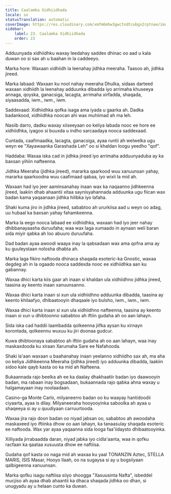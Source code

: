 ```yaml
---
title: Caalamka Xidhiidhada
locale: so
statusTranslation: automatic
coverImage: https://res.cloudinary.com/xmfm6mhw3gwctndtcubgx2rptnae/image/upload/v1740468922/small_cover_tratado_de_psicologia_revolucionaria_a4c0dca4e0.webp
sidebar:
    label: 23. Caalamka Xidhiidhada
    order: 23
---
```

Adduunyada xidhiidhku waxay leedahay saddex dhinac oo aad u kala duwan oo si sax ah u baahan in la caddeeyo.

Marka hore: Waxaan xidhiidh la leenahay jidhka meeraha. Taasoo ah, jidhka jireed.

Marka labaad: Waxaan ku nool nahay meeraha Dhulka, sidaas darteed waxaan xidhiidh la leenahay adduunka dibadda iyo arrimaha khuseeya annaga, qoyska, ganacsiga, lacagta, arrimaha xirfadda, shaqada, siyaasadda, iwm., iwm., iwm.

Saddexaad: Xidhiidhka qofka isaga ama iyada u gaarka ah. Dadka badankood, xidhiidhka noocan ahi wax muhiimad ah ma leh.

Nasiib darro, dadku waxay xiiseeyaan oo keliya labada nooc ee hore ee xidhiidhka, iyagoo si buuxda u indho sarcaadaya nooca saddexaad.

Cuntada, caafimaadka, lacagta, ganacsiga, ayaa runtii ah welwelka ugu weyn ee "Xayawaanka Garashada Leh" oo si khaldan loogu yeedho "qof".

Haddaba: Waxaa iska cad in jidhka jireed iyo arrimaha adduunyaduba ay ka baxsan yihiin nafteenna.

Jidhka Meeraha (jidhka jireed), mararka qaarkood wuu xanuunsan yahay, mararka qaarkoodna wuu caafimaad qabaa, iyo wixii la mid ah.

Waxaan had iyo jeer aaminsanahay inaan wax ka naqaanno jidhkeenna jireed, laakiin dhab ahaantii xitaa saynisyahannada adduunka ugu fiican wax badan kama yaqaanaan jidhka hilibka iyo lafaha.

Shaki kuma jiro in jidhka jireed, sababtoo ah ururkiisa aad u weyn oo adag, uu hubaal ka baxsan yahay fahamkeenna.

Marka la eego nooca labaad ee xidhiidhka, waxaan had iyo jeer nahay dhibbanayaasha duruufaha; waa wax laga xumaado in aynaan weli baran sida miyir qabka ah loo abuuro duruufaha.

Dad badan ayaa awoodi waaya inay la qabsadaan wax ama qofna ama ay ku guuleystaan ​​nolosha dhabta ah.

Marka laga fikiro naftooda dhinaca shaqada esoteric-ka Gnostic, waxaa degdeg ah in la ogaado nooca saddexda nooc ee xidhiidhka aan ku gabannay.

Waxaa dhici karta kiis gaar ah inaan si khaldan ula xidhiidhno jidhka jireed, taasina ay keento inaan xanuunsanno.

Waxaa dhici karta inaan si xun ula xidhiidhno adduunka dibadda, taasina ay keento khilaafyo, dhibaatooyin dhaqaale iyo bulsho, iwm., iwm., iwm.

Waxaa dhici karta inaan si xun ula xidhiidhno nafteenna, taasina ay keento inaan si xun u dhibtoonno sababtoo ah iftiin gudaha ah oo aan lahayn.

Sida iska cad haddii laambadda qolkeenna jiifka aysan ku xirnayn korontada, qolkeennu wuxuu ku jiri doonaa gudcur.

Kuwa dhibtoonaya sababtoo ah iftiin gudaha ah oo aan lahayn, waa inay maskaxdooda ku xiraan Xarumaha Sare ee Nafahooda.

Shaki la'aan waxaan u baahanahay inaan yeelanno xidhiidho sax ah, ma aha oo keliya Jidhkeenna Meeraha (jidhka jireed) iyo adduunka dibadda, laakiin sidoo kale qayb kasta oo ka mid ah Nafteena.

Bukaannada rajo beelka ah ee ka daalay dhakhaatiir badan iyo daawooyin badan, ma rabaan inay bogsadaan, bukaannada rajo qabka ahna waxay u halgamayaan inay noolaadaan.

Casino-ga Monte Carlo, milyaneerro badan oo ku waayay hantidoodii ciyaarta, ayaa is dilay. Milyaneeraha hooyooyinka saboolka ah ayaa u shaqeeya si ay u quudiyaan carruurtooda.

Waxaa jira rajo doon badan oo niyad jabsan oo, sababtoo ah awoodaha maskaxeed iyo iftiinka dhow oo aan lahayn, ka tanaasulay shaqada esoteric ee naftooda. Wax yar ayaa yaqaanna sida looga faa'iidaysto dhibaatooyinka.

Xilliyada jirrabaadda daran, niyad jabka iyo cidla'aanta, waa in qofku racfaan ka qaataa xusuusta dhow ee naftiisa.

Gudaha qof kasta oo naga mid ah waxaa ku yaal TONANZIN Aztec, STELLA MARIS, ISIS Masar, Hooyo Ilaah, oo na sugaysa si ay u bogsiiyaan qalbigeenna xanuunsan.

Marka qofku isagu naftiisa siiyo shoogga "Xasuusinta Nafta", isbeddel mucjiso ah ayaa dhab ahaantii ka dhaca shaqada jidhka oo dhan, si unugyadu ay u helaan cunto ka duwan.

